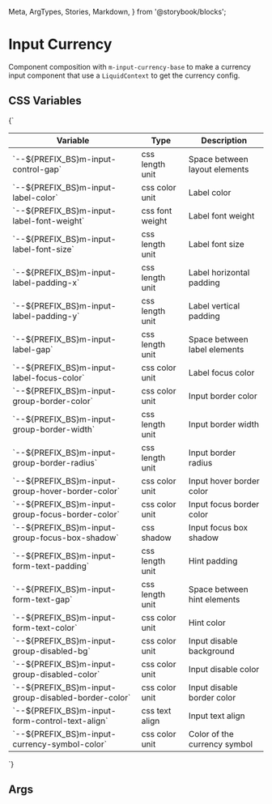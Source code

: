   Meta,
  ArgTypes,
  Stories,
  Markdown,
} from '@storybook/blocks';


# Input Currency

Component composition with `m-input-currency-base` to make a currency input component that use
a `LiquidContext` to get the currency config.

## CSS Variables
<Markdown>
  {`

  | Variable                                              | Type            | Description                   |
  |-------------------------------------------------------|-----------------|-------------------------------|
  | \`--${PREFIX_BS}m-input-control-gap\`                 | css length unit | Space between layout elements |
  | \`--${PREFIX_BS}m-input-label-color\`                 | css color unit  | Label color                   |
  | \`--${PREFIX_BS}m-input-label-font-weight\`           | css font weight | Label font weight             |
  | \`--${PREFIX_BS}m-input-label-font-size\`             | css length unit | Label font size               |
  | \`--${PREFIX_BS}m-input-label-padding-x\`             | css length unit | Label horizontal padding      |
  | \`--${PREFIX_BS}m-input-label-padding-y\`             | css length unit | Label vertical padding        |
  | \`--${PREFIX_BS}m-input-label-gap\`                   | css length unit | Space between label elements  |
  | \`--${PREFIX_BS}m-input-label-focus-color\`           | css color unit  | Label focus color             |
  | \`--${PREFIX_BS}m-input-group-border-color\`          | css color unit  | Input border color            |
  | \`--${PREFIX_BS}m-input-group-border-width\`          | css length unit | Input border width            |
  | \`--${PREFIX_BS}m-input-group-border-radius\`         | css length unit | Input border radius           |
  | \`--${PREFIX_BS}m-input-group-hover-border-color\`    | css color unit  | Input hover border color      |
  | \`--${PREFIX_BS}m-input-group-focus-border-color\`    | css color unit  | Input focus border color      |
  | \`--${PREFIX_BS}m-input-group-focus-box-shadow\`      | css shadow      | Input focus box shadow        |
  | \`--${PREFIX_BS}m-input-form-text-padding\`           | css length unit | Hint padding                  |
  | \`--${PREFIX_BS}m-input-form-text-gap\`               | css length unit | Space between hint elements   |
  | \`--${PREFIX_BS}m-input-form-text-color\`             | css color unit  | Hint color                    |
  | \`--${PREFIX_BS}m-input-group-disabled-bg\`           | css color unit  | Input disable background      |
  | \`--${PREFIX_BS}m-input-group-disabled-color\`        | css color unit  | Input disable color           |
  | \`--${PREFIX_BS}m-input-group-disabled-border-color\` | css color unit  | Input disable border color    |
  | \`--${PREFIX_BS}m-input-form-control-text-align\`     | css text align  | Input text align              |
  | \`--${PREFIX_BS}m-input-currency-symbol-color\`       | css color unit  | Color of the currency symbol  |

`}
</Markdown>

## Args
<Meta of={MInputCurrencyStories} />

<ArgTypes of={MInputCurrencyStories} />

<Stories />
